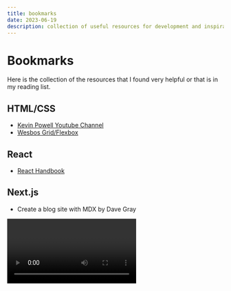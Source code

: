 ```yaml
---
title: bookmarks
date: 2023-06-19
description: collection of useful resources for development and inspirations
---
```


# Bookmarks

Here is the collection of the resources that I found very helpful or that is in my reading list.

## HTML/CSS

 - [Kevin Powell Youtube Channel](https://www.youtube.com/@KevinPowell)
 - [Wesbos Grid/Flexbox](https://courses.wesbos.com) 

## React

 - [React Handbook](https://reacthandbook.dev)

## Next.js

 - Create a blog site with MDX by Dave Gray
 <Video id="6ih_3m_UPKg" />

## Programming Fundamentals

 - [Pointers in C for Absolute Beginners](https://youtu.be/MIL2BK02X8A)


## Others

 - [Markdown crash course by Kyle from WebDevSimplified](https://blog.webdevsimplified.com/2023-06/markdown-crash-course/)

